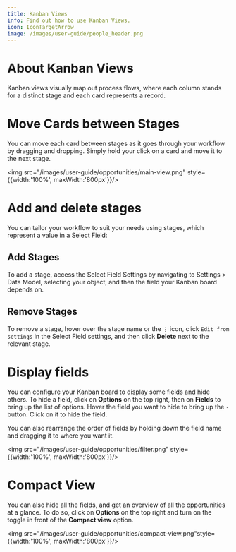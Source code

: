 ```yaml
---
title: Kanban Views
info: Find out how to use Kanban Views.
icon: IconTargetArrow
image: /images/user-guide/people_header.png
---
```


# About Kanban Views

Kanban views visually map out process flows, where each column stands for a distinct stage and each card represents a record.

# Move Cards between Stages

 You can move each card between stages as it goes through your workflow by dragging and dropping. Simply hold your click on a card and move it to the next stage.

<img src="/images/user-guide/opportunities/main-view.png" style={{width:'100%', maxWidth:'800px'}}/>

# Add and delete stages

You can tailor your workflow to suit your needs using stages, which represent a value in a Select Field:

## Add Stages

To add a stage, access the Select Field Settings by navigating to Settings > Data Model, selecting your object, and then the field your Kanban board depends on.

## Remove Stages

To remove a stage, hover over the stage name or the `⋮` icon, click `Edit from settings` in the Select Field settings, and then click <b>Delete</b> next to the relevant stage.

# Display fields 

You can configure your Kanban board to display some fields and hide others. To hide a field, click on <b>Options</b> on the top right, then on <b>Fields</b> to bring up the list of options. Hover the field you want to hide to bring up the `-` button. Click on it to hide the field.  

You can also rearrange the order of fields by holding down the field name and dragging it to where you want it.

<img src="/images/user-guide/opportunities/filter.png" style={{width:'100%', maxWidth:'800px'}}/>

# Compact View

You can also hide all the fields, and get an overview of all the opportunities at a glance. To do so, click on <b>Options</b> on the top right and turn on the toggle in front of the <b>Compact view</b> option. 

<img src="/images/user-guide/opportunities/compact-view.png"style={{width:'100%', maxWidth:'800px'}}/>